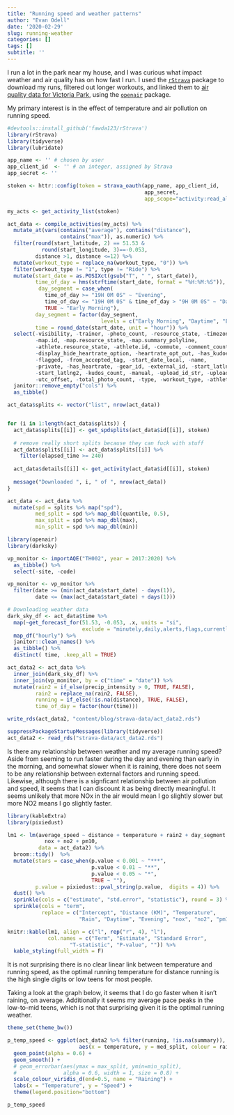 ```yaml
---
title: "Running speed and weather patterns"
author: "Evan Odell"
date: '2020-02-29'
slug: running-weather
categories: []
tags: []
subtitle: ''
---
```


I run a lot in the park near my house, and I was curious what impact weather and air quality has on how fast I run. I used the [`rStrava`](https://github.com/fawda123/rStrava) package to download my runs, filtered out longer workouts, and linked them to [air quality data for Victoria Park](https://www.airqualityengland.co.uk/site/exceedence?site_id=TH002), using the [`openair`](https://cran.r-project.org/package=openair) package.

My primary interest is in the effect of temperature and air pollution on running speed.

```r
#devtools::install_github('fawda123/rStrava')
library(rStrava)
library(tidyverse)
library(lubridate)

app_name <- '' # chosen by user
app_client_id  <- '' # an integer, assigned by Strava
app_secret <- '' 

stoken <- httr::config(token = strava_oauth(app_name, app_client_id,
                                            app_secret,
                                            app_scope="activity:read_all"))

my_acts <- get_activity_list(stoken)

act_data <- compile_activities(my_acts) %>% 
  mutate_at(vars(contains("average"), contains("distance"),
                 contains("max")), as.numeric) %>% 
  filter(round(start_latitude, 2) == 51.53 &
           round(start_longitude, 3)==-0.053,
         distance >1, distance <=12) %>%
  mutate(workout_type = replace_na(workout_type, "0")) %>%
  filter(workout_type != "1", type != "Ride") %>%
  mutate(start_date = as.POSIXct(gsub("T", " ", start_date)),
         time_of_day = hms(strftime(start_date, format = "%H:%M:%S")),
          day_segment = case_when(
            time_of_day >= "19H 0M 0S" ~ "Evening",
            time_of_day <= "19H 0M 0S" & time_of_day > "9H 0M 0S" ~ "Daytime",
            TRUE ~ "Early Morning"),
         day_segment = factor(day_segment, 
                              levels = c("Early Morning", "Daytime", "Evening")),
         time = round_date(start_date, unit = "hour")) %>%
  select(-visibility, -trainer, -photo_count, -resource_state, -timezone,
         -map.id, -map.resource_state, -map.summary_polyline, 
         -athlete.resource_state, -athlete.id, -commute, -comment_count,
         -display_hide_heartrate_option, -heartrate_opt_out, -has_kudoed,
         -flagged, -from_accepted_tag, -start_date_local, -name,
         -private, -has_heartrate, -gear_id, -external_id, -start_latlng1,
         -start_latlng2, -kudos_count, -manual, -upload_id_str, -upload_id,
         -utc_offset, -total_photo_count, -type, -workout_type, -athlete_count) %>% 
  janitor::remove_empty("cols") %>% 
  as_tibble()

act_data$splits <- vector("list", nrow(act_data)) 


for (i in 1:length(act_data$splits)) {
  act_data$splits[[i]] <- get_spdsplits(act_data$id[[i]], stoken)
  
  # remove really short splits because they can fuck with stuff
  act_data$splits[[i]] <- act_data$splits[[i]] %>%
    filter(elapsed_time >= 240)
  
  act_data$details[[i]] <- get_activity(act_data$id[[i]], stoken)
  
  message("Downloaded ", i, " of ", nrow(act_data))
}

act_data <- act_data %>% 
  mutate(spd = splits %>% map("spd"),
         med_split = spd %>% map_dbl(quantile, 0.5),
         max_split = spd %>% map_dbl(max),
         min_split = spd %>% map_dbl(min))


```


```r
library(openair)
library(darksky)

vp_monitor <- importAQE("TH002", year = 2017:2020) %>%
  as_tibble() %>% 
  select(-site, -code) 

vp_monitor <- vp_monitor %>% 
  filter(date >= (min(act_data$start_date) - days(1)),
         date <= (max(act_data$start_date) + days(1)))

# Downloading weather data
dark_sky_df <- act_data$time %>%
  map(~get_forecast_for(51.53, -0.053, .x, units = "si",
                        exclude = "minutely,daily,alerts,flags,currently")) %>%
  map_df("hourly") %>%
  janitor::clean_names() %>%
  as_tibble() %>%
  distinct( time, .keep_all = TRUE)
```


```r
act_data2 <- act_data %>%
  inner_join(dark_sky_df) %>%
  inner_join(vp_monitor, by = c("time" = "date")) %>%
  mutate(rain2 = if_else(precip_intensity > 0, TRUE, FALSE),
         rain2 = replace_na(rain2, FALSE),
         running = if_else(!is.na(distance), TRUE, FALSE),
         time_of_day = factor(hour(time)))
```


```r
write_rds(act_data2, "content/blog/strava-data/act_data2.rds")
```


```r
suppressPackageStartupMessages(library(tidyverse))
act_data2 <- read_rds("strava-data/act_data2.rds")
```


Is there any relationship between weather and my average running speed? Aside from seeming to run faster during the day and evening than early in the morning, and somewhat slower when it is raining, there does not seem to be any relationship between external factors and running speed. Likewise, although there is a signficant relationship between air pollution and speed, it seems that I can discount it as being directly meaningful. It seems unlikely that more NOx in the air would mean I go slightly slower but more NO2 means I go slightly faster. 

```r
library(kableExtra)
library(pixiedust)

lm1 <- lm(average_speed ~ distance + temperature + rain2 + day_segment +
            nox + no2 + pm10,
          data = act_data2) %>%
  broom::tidy()  %>%  
  mutate(stars = case_when(p.value < 0.001 ~ "***", 
                           p.value < 0.01 ~ "**",
                           p.value < 0.05 ~ "*", 
                           TRUE ~ ""),
         p.value = pixiedust::pval_string(p.value,  digits = 4)) %>%
  dust() %>%
  sprinkle(cols = c("estimate", "std.error", "statistic"), round = 3) %>% 
  sprinkle(cols = "term", 
           replace = c("Intercept", "Distance (KM)", "Temperature",
                       "Rain", "Daytime", "Evening", "nox", "no2", "pm10"))

knitr::kable(lm1, align = c("l", rep("r", 4), "l"),
             col.names = c("Term", "Estimate", "Standard Error",
                    "T-statistic", "P-value", "")) %>%
  kable_styling(full_width = F)
```

It is not surprising there is no clear linear link between temperature and running speed, as the optimal running temperature for distance running is the high single digits or low teens for most people.

Taking a look at the graph below, it seems that I do go faster when it isn't raining, on average. Additionally it seems my average pace peaks in the low-to-mid teens, which is not that surprising given it is the optimal running weather.

```r
theme_set(theme_bw())

p_temp_speed <- ggplot(act_data2 %>% filter(running, !is.na(summary)),
                       aes(x = temperature, y = med_split, colour = rain2)) + 
  geom_point(alpha = 0.6) + 
  geom_smooth() +
  # geom_errorbar(aes(ymax = max_split, ymin=min_split),
  #               alpha = 0.6, width = 1, size = 0.8) + 
  scale_colour_viridis_d(end=0.5, name = "Raining") + 
  labs(x = "Temperature", y = "Speed") + 
  theme(legend.position="bottom")

p_temp_speed
```
